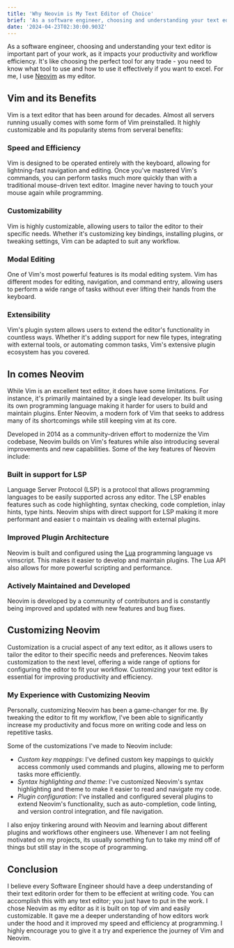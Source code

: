 ```yaml
---
title: 'Why Neovim is My Text Editor of Choice'
brief: 'As a software engineer, choosing and understanding your text editor is important part of your work, as it impacts your productivity and workflow efficiency'
date: '2024-04-23T02:30:00.903Z'
---
```


As a software engineer, choosing and understanding your text editor is important part of your work, as it impacts your productivity and workflow efficiency. It's like choosing the perfect tool for any trade - you need to know what tool to use and how to use it effectively if you want to excel. For me, I use [Neovim](https://neovim.io/) as my editor.

## Vim and its Benefits

Vim is a text editor that has been around for decades. Almost all servers running usually comes with some form of Vim preinstalled. It highly customizable and its popularity stems from serveral benefits:

### Speed and Efficiency

Vim is designed to be operated entirely with the keyboard, allowing for lightning-fast navigation and editing. Once you've mastered Vim's commands, you can perform tasks much more quickly than with a traditional mouse-driven text editor. Imagine never having to touch your mouse again while programming.

### Customizability

Vim is highly customizable, allowing users to tailor the editor to their specific needs. Whether it's customizing key bindings, installing plugins, or tweaking settings, Vim can be adapted to suit any workflow.

### Modal Editing

One of Vim's most powerful features is its modal editing system. Vim has different modes for editing, navigation, and command entry, allowing users to perform a wide range of tasks without ever lifting their hands from the keyboard.

### Extensibility

Vim's plugin system allows users to extend the editor's functionality in countless ways. Whether it's adding support for new file types, integrating with external tools, or automating common tasks, Vim's extensive plugin ecosystem has you covered.

## In comes Neovim

While Vim is an excellent text editor, it does have some limitations. For instance, it's primarily maintained by a single lead developer. Its built using its own programming language making it harder for users to build and maintain plugins. Enter Neovim, a modern fork of Vim that seeks to address many of its shortcomings while still keeping vim at its core.

Developed in 2014 as a community-driven effort to modernize the Vim codebase, Neovim builds on Vim's features while also introducing several improvements and new capabilities. Some of the key features of Neovim include:

### Built in support for LSP

Language Server Protocol (LSP) is a protocol that allows programming languages to be easily supported across any editor. The LSP enables features such as code highlighting, syntax checking, code completion, inlay hints, type hints. Neovim ships with direct support for LSP making it more performant and easier t o maintain vs dealing with external plugins.

### Improved Plugin Architecture

Neovim is built and configured using the [Lua](https://neovim.io/doc/user/lua.html) programming language vs vimscript. This makes it easier to develop and maintain plugins. The Lua API also allows for more powerful scripting and performance.

### Actively Maintained and Developed

Neovim is developed by a community of contributors and is constantly being improved and updated with new features and bug fixes.

## Customizing Neovim

Customization is a crucial aspect of any text editor, as it allows users to tailor the editor to their specific needs and preferences. Neovim takes customization to the next level, offering a wide range of options for configuring the editor to fit your workflow. Customizing your text editor is essential for improving productivity and efficiency.

### My Experience with Customizing Neovim
Personally, customizing Neovim has been a game-changer for me. By tweaking the editor to fit my workflow, I've been able to significantly increase my productivity and focus more on writing code and less on repetitive tasks.

Some of the customizations I've made to Neovim include:

- *Custom key mappings*: I've defined custom key mappings to quickly access commonly used commands and plugins, allowing me to perform tasks more efficiently.
- *Syntax highlighting and theme*: I've customized Neovim's syntax highlighting and theme to make it easier to read and navigate my code.
- *Plugin configuration*: I've installed and configured several plugins to extend Neovim's functionality, such as auto-completion, code linting, and version control integration, and file navigation.

I also enjoy tinkering around with Neovim and learning about different plugins and workflows other engineers use. Whenever I am not feeling motivated on my projects, its usually something fun to take my mind off of things but still stay in  the scope of programming.

## Conclusion

I believe every Software Engineer should have a deep understanding of their text editorin order for them to be effecient at writing code. You can accomplish this with any text editor; you just have to put in the work. I chose Neovim as my editor as it is built on top of vim and easily customizable. It gave me a deeper understanding of how editors work under the hood and it improved my speed and efficiency at programming. I highly encourage you to give it a try and experience the journey of Vim and Neovim.
